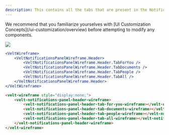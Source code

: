 ```yaml
---
description: This contains all the tabs that are present in the Notifications Panel Header
---
```


<Note>
We recommend that you familiarize yourselves with [UI Customization Concepts](/ui-customization/overview) before attempting to modify any components.
</Note>

![](/images/customization/notifications-tab.png)


<RequestExample>

```jsx React / Next.js
<VeltWireframe>
    <VeltNotificationsPanelWireframe.Header>
        <VeltNotificationsPanelWireframe.Header.TabForYou />
        <VeltNotificationsPanelWireframe.Header.TabDocuments />
        <VeltNotificationsPanelWireframe.Header.TabPeople />
        <VeltNotificationsPanelWireframe.Header.TabAll />
    </VeltNotificationsPanelWireframe.Header>
</VeltWireframe>
```

```HTML HTML
<velt-wireframe style="display:none;">
    <velt-notifications-panel-header-wireframe>
        <velt-notifications-panel-header-tab-for-you-wireframe></velt-notifications-panel-header-tab-for-you-wireframe>
        <velt-notifications-panel-header-tab-documents-wireframe></velt-notifications-panel-header-tab-documents-wireframe>
        <velt-notifications-panel-header-tab-people-wireframe></velt-notifications-panel-header-tab-people-wireframe>
        <velt-notifications-panel-header-tab-all-wireframe></velt-notifications-panel-header-tab-all-wireframe>
    </velt-notifications-panel-header-wireframe>
</velt-wireframe>
```
</RequestExample>

